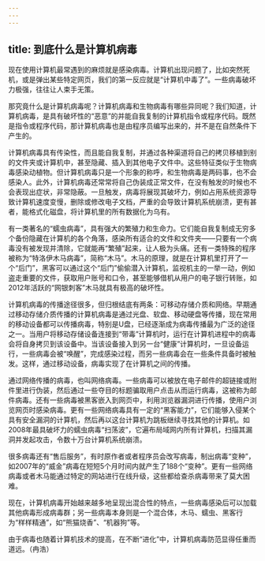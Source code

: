 ```yaml
---
---
---
```

title: 到底什么是计算机病毒
---




现在使用计算机最常遇到的麻烦就是感染病毒。计算机出现问题了，比如突然死机，或是弹出某些特定网页，我们的第一反应就是“计算机中毒了”。一些病毒破坏力极强，往往让人束手无策。

那究竟什么是计算机病毒呢？计算机病毒和生物病毒有哪些异同呢？我们知道，计算机病毒，是具有破坏性的“恶意”的并能自我复制的计算机指令或程序代码。既然是指令或程序代码，那计算机病毒也是由程序员编写出来的，并不是在自然条件下产生的。



计算机病毒具有传染性，而且能自我复制，并通过各种渠道将自己的拷贝移植到别的文件夹或计算机中，甚至隐藏、插入到其他电子文件中。这些特征类似于生物病毒感染动植物。但计算机病毒只是一个形象的称呼，和生物病毒是两码事，也不会感染人。此外，计算机病毒还常常将自己伪装成正常文件，在没有触发的时候也不会表现出症状，非常隐蔽。一旦触发，病毒将展现其破坏力，例如占用系统资源导致计算机速度变慢，删除或修改电子文档，严重的会导致计算机系统崩溃，更有甚者，能格式化磁盘，将计算机里的所有数据化为乌有。



有一类著名的“蠕虫病毒”，具有强大的繁殖力和生命力。它们能自我复制成无穷多个备份隐藏在计算机的各个角落，感染所有适合的文件和文件夹——只要有一个病毒没有被发现并清除，它就能再“繁殖”起来，让人极为头痛。还有一类特殊的程序被称为“特洛伊木马病毒”，简称“木马”。木马的原理，就是在计算机里打开了一个“后门”，黑客可以通过这个“后门”偷偷潜入计算机，监视机主的一举一动，例如盗走重要的文件，获取用户账号和口令，甚至能够借机从用户的电子银行转账，如2012年活跃的“网银刺客”木马就具有极高的破坏性。

计算机病毒的传播途径很多，但归根结底有两条：可移动存储介质和网络。早期通过移动存储介质传播的计算机病毒是通过光盘、软盘、移动硬盘等传播，现在常用的移动设备都可以传播病毒，特别是U盘，已经逐渐成为病毒传播最为广泛的途径之一。当用户将移动存储设备连接到“带毒”计算机时，运行在计算机进程中的病毒会将自身拷贝到该设备中。当该设备接入到另一台“健康”计算机时，一旦设备运行，一些病毒会被“唤醒”，完成感染过程，而另一些病毒会在一些条件具备时被触发。这样，通过移动设备，病毒实现了在计算机之间的传播。



通过网络传播的病毒，也叫网络病毒。一些病毒可以被放在电子邮件的超链接或附件里进行伪装，然后通过一些夺目的标题骗取用户点击从而运行病毒，这被称为邮件病毒。还有一些病毒被黑客嵌入到网页中，利用浏览器漏洞进行传播，使用户浏览网页时感染病毒。更有一些网络病毒具有一定的“黑客能力”，它们能够入侵某个具有安全漏洞的计算机，然后再以这台计算机为跳板继续寻找其他的计算机。如2008年最具破坏力的蠕虫病毒“扫荡波”，它遍布局域网内所有计算机，扫描其漏洞并发起攻击，令数十万台计算机系统崩溃。

很多病毒还有“售后服务”，有时原作者或者程序员会改写病毒，制出病毒“变种”，如2007年的“威金”病毒在短短5个月时间内就产生了188个“变种”。更有一些网络病毒或者木马能通过特定的网站进行在线升级，这些都给查杀病毒带来了莫大困难。

现在，计算机病毒开始越来越多地呈现出混合性的特点，一些病毒感染后可以加载其他病毒形成病毒群；另一些病毒本身则是一个混合体，木马、蠕虫、黑客行为“样样精通”，如“熊猫烧香”、“机器狗”等。

由于病毒也随着计算机技术的提高，在不断“进化”中，计算机病毒防范显得任重而道远。（冉浩）